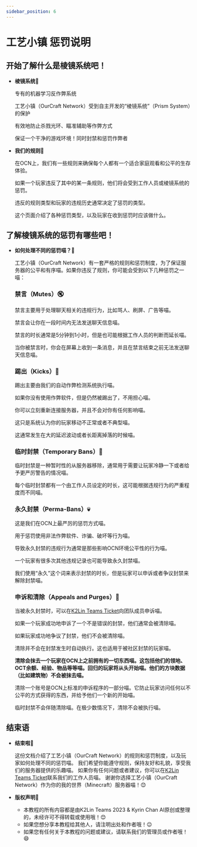 ```yaml
---
sidebar_position: 6
---
```


# 工艺小镇 惩罚说明

## 开始了解什么是棱镜系统吧！

- **棱镜系统**🌈

    专有的机器学习反作弊系统

    工艺小镇（OurCraft Network）受到自主开发的“棱镜系统”（Prism System）的保护

    有效地防止杀戮光环、瞄准辅助等作弊方式

    保证一个干净的游戏环境！同时封禁和惩罚作弊者

- **我们的规则**📜

    在OCN上，我们有一些规则来确保每个人都有一个适合家庭观看和公平的生存体验。

    如果一个玩家违反了其中的某一条规则，他们将会受到工作人员或棱镜系统的惩罚。

    违反的规则类型和玩家的违规历史通常决定了惩罚的类型。

    这个页面介绍了各种惩罚类型，以及玩家在收到惩罚时应该做什么。

## 了解棱镜系统的惩罚有哪些吧！

- **如何处理不同的惩罚喵？**👮

    工艺小镇（OurCraft Network）有一套严格的规则和惩罚制度，为了保证服务器的公平和有序喵。如果你违反了规则，你可能会受到以下几种惩罚之一喵：

    ### **禁言（Mutes）**🔇

    禁言主要用于处理聊天相关的违规行为，比如骂人、刷屏、广告等喵。
        
    禁言会让你在一段时间内无法发送聊天信息喵。
        
    禁言的时长通常是5分钟到1小时，但是也可能根据工作人员的判断而延长喵。
    
    当你被禁言时，你会在屏幕上收到一条消息，并且在禁言结束之前无法发送聊天信息喵。

    ### **踢出（Kicks）**👢

    踢出主要由我们的自动作弊检测系统执行喵。
        
    如果你没有使用作弊软件，但是仍然被踢出了，不用担心喵。
    
    你可以立刻重新连接服务器，并且不会对你有任何影响喵。
    
    这只是系统认为你的玩家移动不正常或者不典型喵。
    
    这通常发生在大的延迟波动或者长距离掉落的时候喵。

    ### **临时封禁（Temporary Bans）**🚫

    临时封禁是一种暂时性的从服务器移除，通常用于需要让玩家冷静一下或者给予更严厉警告的情况喵。
        
    每个临时封禁都有一个由工作人员设定的时长，这可能根据违规行为的严重程度而不同喵。

    ### **永久封禁（Perma-Bans）**💀

    这是我们在OCN上最严厉的惩罚方式喵。
    
    用于惩罚使用非法作弊软件、诈骗、破坏等行为喵。
    
    导致永久封禁的违规行为通常是那些影响OCN环境公平性的行为喵。
    
    一个玩家有很多次其他违规记录也可能导致永久封禁喵。
    
    我们使用“永久”这个词来表示封禁的时长，但是玩家可以申诉或者争议封禁来解除封禁喵。

    ### **申诉和清除（Appeals and Purges）**🙏

    当被永久封禁时，可以在[K2Lin Teams Ticket](https://k2l.in/tk)向团队成员申诉喵。
    
    如果一个玩家成功地申诉了一个不是错误的封禁，他们通常会被清除喵。
    
    如果玩家成功地争议了封禁，他们不会被清除喵。
    
    清除并不会在封禁发生时自动执行。这也适用于被社区封禁的玩家喵。

    **清除会抹去一个玩家在OCN上之前拥有的一切东西喵。这包括他们的领地、OCT余额、经验、物品等等喵。回归的玩家将从头开始喵。他们的方块数据（比如建筑物）不会被抹去喵。**

    清除一个账号是OCN上标准的申诉程序的一部分喵。它防止玩家访问任何以不公平的方式获得的东西，并给予他们一个新的开始喵。
    
    临时封禁不会伴随清除喵。在极少数情况下，清除不会被执行喵。

## 结束语

- **结束啦**👋

    这份文档介绍了工艺小镇（OurCraft Network）的规则和惩罚制度，以及玩家如何处理不同的惩罚喵。
    我们希望你能遵守规则，保持友好和礼貌，享受我们的服务器提供的乐趣喵。
    如果你有任何问题或者建议，你可以在[K2Lin Teams Ticket](https://k2l.in/tk)联系我们的工作人员喵。
    谢谢你选择工艺小镇（OurCraft Network）作为你的我的世界（Minecraft）服务器喵！😊

- **版权声明**📝

    - 本教程的所有内容都是由K2Lin Teams 2023 & Kyrin Chan AI原创或整理的，未经许可不得转载或使用哦！😊
    - 如果您想分享本教程给其他人，请注明出处和作者哦！😉
    - 如果您有任何关于本教程的问题或建议，请联系我们的管理员或作者哦！😄